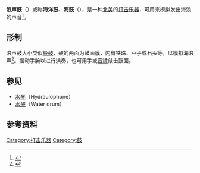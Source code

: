 {{Orphan|time=2017-03-01T04:23:41+00:00}}

'''浪声鼓'''（{{lang-en|'''Surf drum'''}}）或称'''海洋鼓'''、'''海鼓'''（{{lang|en|'''ocean drum'''}}），是一种[[北美|北美]]的[[打击乐器|打击乐器]]，可用来模拟发出海浪的声音<ref>{{cite book |title=The joy of drumming: drums & percussion instruments from around the world |url=https://archive.org/details/joyofdrummingdru0000klow |last=Klöwer |first=Töm |page=[https://archive.org/details/joyofdrummingdru0000klow/page/45 45] |year=1997 |publisher=Binkey Kok Publications |isbn=9789074597319 }}</ref>。

==形制==
浪声鼓大小类似[[铃鼓|铃鼓]]，鼓的两面为鼓面膜，内有铁珠、豆子或石头等，以模拟海浪声<ref>{{cite book |title=Music for Special Kids: Musical Activities, Songs, Instruments and Resources |url=https://archive.org/details/musicforspecialk00ottp |last=Ott |first=Pamela |page=[https://archive.org/details/musicforspecialk00ottp/page/n103 103] |year=2011 |publisher=Jessica Kingsley Publishers |isbn=9781849058582 }}</ref>。摇动手腕以进行演奏，也可用手或[[音锤|音锤]]敲击鼓面。

==参见==
*[[水琴|水琴]]（Hydraulophone）
*[[水鼓|水鼓]]（Water drum）

==参考资料==
{{reflist}}

[[Category:打击乐器|Category:打击乐器]]
[[Category:鼓|Category:鼓]]


{{musical-instrument-stub}}